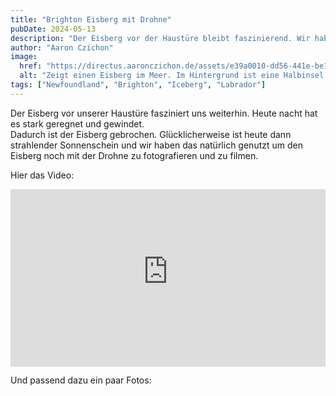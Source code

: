 ```yaml
---
title: "Brighton Eisberg mit Drohne"
pubDate: 2024-05-13
description: "Der Eisberg vor der Haustüre bleibt faszinierend. Wir haben ihn nochmal mit Drohne festgehalten."
author: "Aaron Czichon"
image:
  href: "https://directus.aaronczichon.de/assets/e39a0010-dd56-441e-be10-68108e7aa3b7.jpg?quality=70&width=1600"
  alt: "Zeigt einen Eisberg im Meer. Im Hintergrund ist eine Halbinsel zu erkennen."
tags: ["Newfoundland", "Brighton", "Iceberg", "Labrador"]
---
```



Der Eisberg vor unserer Haustüre fasziniert uns weiterhin. Heute nacht hat es stark geregnet und gewindet.  
Dadurch ist der Eisberg gebrochen. Glücklicherweise ist heute dann strahlender Sonnenschein und wir haben das natürlich genutzt um den Eisberg noch mit der Drohne zu fotografieren und zu filmen.

Hier das Video:

<div style="position: relative; padding-top: 56.25%;">
  <iframe
    src="https://customer-rnx58v5rm01lsk0m.cloudflarestream.com/124e64e7b706d1416e133c083d59df90/iframe?poster=https%3A%2F%2Fcustomer-rnx58v5rm01lsk0m.cloudflarestream.com%2F124e64e7b706d1416e133c083d59df90%2Fthumbnails%2Fthumbnail.jpg%3Ftime%3D%26height%3D600"
    loading="lazy"
    style="border: none; position: absolute; top: 0; left: 0; height: 100%; width: 100%;"
    allow="accelerometer; gyroscope; autoplay; encrypted-media; picture-in-picture;"
    allowfullscreen="true"
  ></iframe>
</div>

Und passend dazu ein paar Fotos:

<DirectusImage assetId="80a77199-02b8-4d27-8a97-5cd53e850c2d.jpg" />

<DirectusImage assetId="a23681e0-1cfd-4f3d-9496-0a37bc9aec3a.jpg" />

<DirectusImage assetId="4174802c-cb29-4d54-b35b-358296d1de96.jpg" />

<DirectusImage assetId="e39a0010-dd56-441e-be10-68108e7aa3b7.jpg" />
